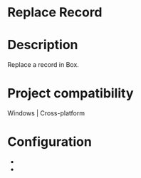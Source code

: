 ﻿# Replace Record

# Description

Replace a record in Box.

# Project compatibility

Windows | Cross-platform

# Configuration

* 
*
